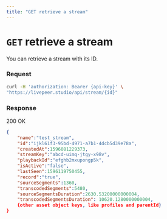 ```yaml
---
title: "GET retrieve a stream"
---
```


# `GET` retrieve a stream

You can retrieve a stream with its ID.

### Request

```bash
curl -H 'authorization: Bearer {api-key}' \
"https://livepeer.studio/api/stream/{id}"

```

### Response

200 OK

```json
{
    "name":"test_stream",
    "id":"ijkl61f3-95bd-4971-a7b1-4dcb5d39e78a",
    "createdAt":1596081229373,
    "streamKey":"abcd-uimq-jtgy-x98v",
    "playbackId":"efghb2mxupongp5k",
    "isActive":"false",
    "lastSeen":1596119750455,
    "record":"true",
    "sourceSegments":1360,
    "transcodedSegments":5480,
    "sourceSegmentsDuration":2630.53200000000004,
    "transcodedSegmentsDuration": 10620.1280000000004,
    {other asset object keys, like profiles and parentId}
}
```
